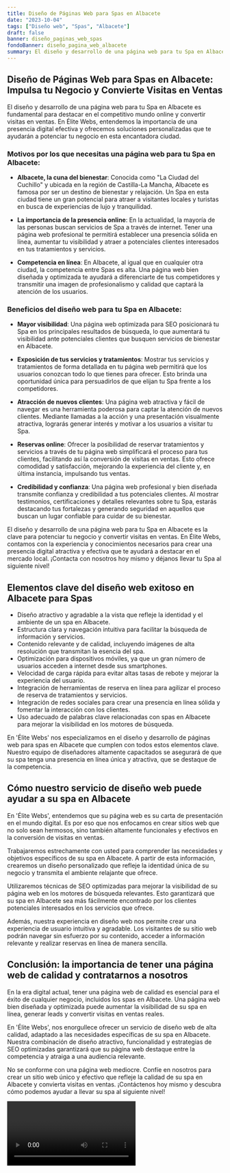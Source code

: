 ```yaml
---
title: Diseño de Páginas Web para Spas en Albacete
date: "2023-10-04"
tags: ["Diseño web", "Spas", "Albacete"]
draft: false
banner: diseño_paginas_web_spas
fondoBanner: diseño_pagina_web_albacete
summary: El diseño y desarrollo de una página web para tu Spa en Albacete es fundamental para destacar en el competitivo mundo online y convertir visitas en ventas. En Élite Webs, entendemos la importancia de una presencia digital efectiva y ofrecemos soluciones personalizadas que te ayudarán a potenciar tu negocio en esta encantadora ciudad.
---
```



## **Diseño de Páginas Web para Spas en Albacete: Impulsa tu Negocio y Convierte Visitas en Ventas**

El diseño y desarrollo de una página web para tu Spa en Albacete es fundamental para destacar en el competitivo mundo online y convertir visitas en ventas. En Élite Webs, entendemos la importancia de una presencia digital efectiva y ofrecemos soluciones personalizadas que te ayudarán a potenciar tu negocio en esta encantadora ciudad.

### **Motivos por los que necesitas una página web para tu Spa en Albacete:**

- **Albacete, la cuna del bienestar**: Conocida como "La Ciudad del Cuchillo" y ubicada en la región de Castilla-La Mancha, Albacete es famosa por ser un destino de bienestar y relajación. Un Spa en esta ciudad tiene un gran potencial para atraer a visitantes locales y turistas en busca de experiencias de lujo y tranquilidad.

- **La importancia de la presencia online**: En la actualidad, la mayoría de las personas buscan servicios de Spa a través de internet. Tener una página web profesional te permitirá establecer una presencia sólida en línea, aumentar tu visibilidad y atraer a potenciales clientes interesados en tus tratamientos y servicios.

- **Competencia en línea**: En Albacete, al igual que en cualquier otra ciudad, la competencia entre Spas es alta. Una página web bien diseñada y optimizada te ayudará a diferenciarte de tus competidores y transmitir una imagen de profesionalismo y calidad que captará la atención de los usuarios.

### **Beneficios del diseño web para tu Spa en Albacete:**

- **Mayor visibilidad**: Una página web optimizada para SEO posicionará tu Spa en los principales resultados de búsqueda, lo que aumentará tu visibilidad ante potenciales clientes que busquen servicios de bienestar en Albacete.

- **Exposición de tus servicios y tratamientos**: Mostrar tus servicios y tratamientos de forma detallada en tu página web permitirá que los usuarios conozcan todo lo que tienes para ofrecer. Esto brinda una oportunidad única para persuadirlos de que elijan tu Spa frente a los competidores.

- **Atracción de nuevos clientes**: Una página web atractiva y fácil de navegar es una herramienta poderosa para captar la atención de nuevos clientes. Mediante llamadas a la acción y una presentación visualmente atractiva, lograrás generar interés y motivar a los usuarios a visitar tu Spa.

- **Reservas online**: Ofrecer la posibilidad de reservar tratamientos y servicios a través de tu página web simplificará el proceso para tus clientes, facilitando así la conversión de visitas en ventas. Esto ofrece comodidad y satisfacción, mejorando la experiencia del cliente y, en última instancia, impulsando tus ventas.

- **Credibilidad y confianza**: Una página web profesional y bien diseñada transmite confianza y credibilidad a tus potenciales clientes. Al mostrar testimonios, certificaciones y detalles relevantes sobre tu Spa, estarás destacando tus fortalezas y generando seguridad en aquellos que buscan un lugar confiable para cuidar de su bienestar.

El diseño y desarrollo de una página web para tu Spa en Albacete es la clave para potenciar tu negocio y convertir visitas en ventas. En Élite Webs, contamos con la experiencia y conocimientos necesarios para crear una presencia digital atractiva y efectiva que te ayudará a destacar en el mercado local. ¡Contacta con nosotros hoy mismo y déjanos llevar tu Spa al siguiente nivel!

<GifSeo />

<Cta />

## Elementos clave del diseño web exitoso en Albacete para Spas

- Diseño atractivo y agradable a la vista que refleje la identidad y el ambiente de un spa en Albacete.
- Estructura clara y navegación intuitiva para facilitar la búsqueda de información y servicios.
- Contenido relevante y de calidad, incluyendo imágenes de alta resolución que transmitan la esencia del spa.
- Optimización para dispositivos móviles, ya que un gran número de usuarios acceden a internet desde sus smartphones.
- Velocidad de carga rápida para evitar altas tasas de rebote y mejorar la experiencia del usuario.
- Integración de herramientas de reserva en línea para agilizar el proceso de reserva de tratamientos y servicios.
- Integración de redes sociales para crear una presencia en línea sólida y fomentar la interacción con los clientes.
- Uso adecuado de palabras clave relacionadas con spas en Albacete para mejorar la visibilidad en los motores de búsqueda.

En 'Élite Webs' nos especializamos en el diseño y desarrollo de páginas web para spas en Albacete que cumplen con todos estos elementos clave. Nuestro equipo de diseñadores altamente capacitados se asegurará de que su spa tenga una presencia en línea única y atractiva, que se destaque de la competencia.

## Cómo nuestro servicio de diseño web puede ayudar a su spa en Albacete

En 'Élite Webs', entendemos que su página web es su carta de presentación en el mundo digital. Es por eso que nos enfocamos en crear sitios web que no solo sean hermosos, sino también altamente funcionales y efectivos en la conversión de visitas en ventas.

Trabajaremos estrechamente con usted para comprender las necesidades y objetivos específicos de su spa en Albacete. A partir de esta información, crearemos un diseño personalizado que refleje la identidad única de su negocio y transmita el ambiente relajante que ofrece.

Utilizaremos técnicas de SEO optimizadas para mejorar la visibilidad de su página web en los motores de búsqueda relevantes. Esto garantizará que su spa en Albacete sea más fácilmente encontrado por los clientes potenciales interesados ​​en los servicios que ofrece.

Además, nuestra experiencia en diseño web nos permite crear una experiencia de usuario intuitiva y agradable. Los visitantes de su sitio web podrán navegar sin esfuerzo por su contenido, acceder a información relevante y realizar reservas en línea de manera sencilla.

## Conclusión: la importancia de tener una página web de calidad y contratarnos a nosotros

En la era digital actual, tener una página web de calidad es esencial para el éxito de cualquier negocio, incluidos los spas en Albacete. Una página web bien diseñada y optimizada puede aumentar la visibilidad de su spa en línea, generar leads y convertir visitas en ventas reales.

En 'Élite Webs', nos enorgullece ofrecer un servicio de diseño web de alta calidad, adaptado a las necesidades específicas de su spa en Albacete. Nuestra combinación de diseño atractivo, funcionalidad y estrategias de SEO optimizadas garantizará que su página web destaque entre la competencia y atraiga a una audiencia relevante.

No se conforme con una página web mediocre. Confíe en nosotros para crear un sitio web único y efectivo que refleje la calidad de su spa en Albacete y convierta visitas en ventas. ¡Contáctenos hoy mismo y descubra cómo podemos ayudar a llevar su spa al siguiente nivel!

<Video />

<CtaBot job="Spas" city="Albacete" />

<Gmaps query="Albacete+españa+maps" />
